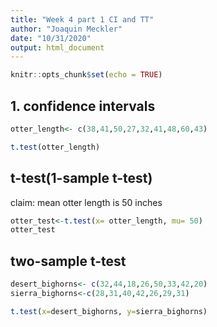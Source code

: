 ```yaml
---
title: "Week 4 part 1 CI and TT"
author: "Joaquin Meckler"
date: "10/31/2020"
output: html_document
---
```


```r
knitr::opts_chunk$set(echo = TRUE)
```


## 1. confidence intervals

```r
otter_length<- c(38,41,50,27,32,41,48,60,43)

t.test(otter_length)
```

## t-test(1-sample t-test)

claim: mean otter length is 50 inches

```r
otter_test<-t.test(x= otter_length, mu= 50)
otter_test
```

## two-sample t-test

```r
desert_bighorns<- c(32,44,18,26,50,33,42,20)
sierra_bighorns<-c(28,31,40,42,26,29,31)

t.test(x=desert_bighorns, y=sierra_bighorns)
```









